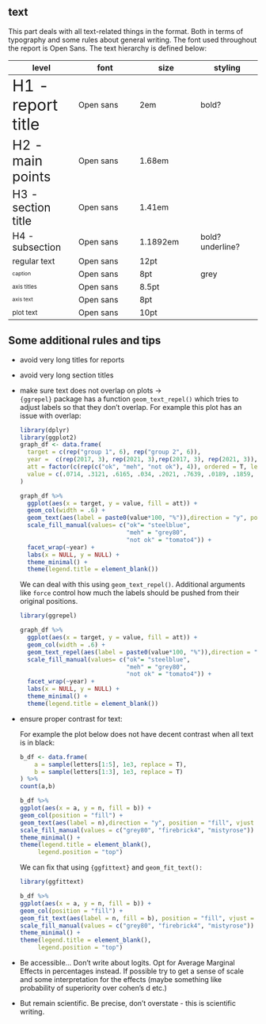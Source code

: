 ## text

This part deals with all text-related things in the format. Both in terms of typography and some rules about general writing. The font used throughout the report is Open Sans. The text hierarchy is defined below:

| level | font | size | styling |
|-------------------|------------------|------------------|------------------|
| [H1 - report title]{style="font-size: 2.0em;"} | Open sans | 2em | bold? |
| [H2 - main points]{style="font-size: 1.68em;"} | Open sans | 1.68em |  |
| [H3 - section title]{style="font-size: 1.41em;"} | Open sans | 1.41em |  |
| [H4 - subsection]{style="font-size: 1.189em; font-weight bold;"} | Open sans | 1.1892em | bold? underline? |
| regular text | Open sans | 12pt |  |
| [caption]{style="font-size: 8pt;"} | Open sans | 8pt | grey |
| [axis titles]{style="font-size: 8.5pt;"} | Open sans | 8.5pt |  |
| [axis text]{style="font-size: 8pt;"} | Open sans | 8pt |  |
| [plot text]{style="font-size: 10pt;"} | Open sans | 10pt |  |

## Some additional rules and tips

-   avoid very long titles for reports

-   avoid very long section titles

-   make sure text does not overlap on plots -\>\
    `{ggrepel}` package has a function `geom_text_repel()` which tries to adjust labels so that they don't overlap. For example this plot has an issue with overlap:

    ```r
    library(dplyr)
    library(ggplot2)
    graph_df <- data.frame(
      target = c(rep("group 1", 6), rep("group 2", 6)),
      year =  c(rep(2017, 3), rep(2021, 3),rep(2017, 3), rep(2021, 3)),
      att = factor(c(rep(c("ok", "meh", "not ok"), 4)), ordered = T, levels = c("ok", "meh", "not ok")),
      value = c(.0714, .3121, .6165, .034, .2021, .7639, .0189, .1859, .7952, .0103, .0964, .8933)
    )

    graph_df %>%
      ggplot(aes(x = target, y = value, fill = att)) +
      geom_col(width = .6) +
      geom_text(aes(label = paste0(value*100, "%")),direction = "y", position = "stack", vjust = 2) +
      scale_fill_manual(values= c("ok"= "steelblue",
                                  "meh" = "grey80",
                                  "not ok" = "tomato4")) +
      facet_wrap(~year) +
      labs(x = NULL, y = NULL) +
      theme_minimal() +
      theme(legend.title = element_blank())
    ```

    We can deal with this using `geom_text_repel()`. Additional arguments like `force` control how much the labels should be pushed from their original positions.

    ```r
    library(ggrepel)

    graph_df %>%
      ggplot(aes(x = target, y = value, fill = att)) +
      geom_col(width = .6) +
      geom_text_repel(aes(label = paste0(value*100, "%")),direction = "y", position = "stack", vjust = 2) +
      scale_fill_manual(values= c("ok"= "steelblue",
                                  "meh" = "grey80",
                                  "not ok" = "tomato4")) +
      facet_wrap(~year) +
      labs(x = NULL, y = NULL) +
      theme_minimal() +
      theme(legend.title = element_blank())
    ```

-   ensure proper contrast for text:

    For example the plot below does not have decent contrast when all text is in black:

    ```r
    b_df <- data.frame(
        a = sample(letters[1:5], 1e3, replace = T),
        b = sample(letters[1:3], 1e3, replace = T)
    ) %>%
    count(a,b)

    b_df %>%
    ggplot(aes(x = a, y = n, fill = b)) +
    geom_col(position = "fill") +
    geom_text(aes(label = n),direction = "y", position = "fill", vjust = 2) +
    scale_fill_manual(values = c("grey80", "firebrick4", "mistyrose")) +
    theme_minimal() +
    theme(legend.title = element_blank(),
         legend.position = "top")
    ```

    We can fix that using `{ggfittext}` and `geom_fit_text():`

    ```r
    library(ggfittext)

    b_df %>%
    ggplot(aes(x = a, y = n, fill = b)) +
    geom_col(position = "fill") +
    geom_fit_text(aes(label = n, fill = b), position = "fill", vjust = 2, contrast = TRUE, show_guide = FALSE) +
    scale_fill_manual(values = c("grey80", "firebrick4", "mistyrose")) +
    theme_minimal() +
    theme(legend.title = element_blank(),
         legend.position = "top")
    ```

-   Be accessible... Don't write about logits. Opt for Average Marginal Effects in percentages instead. If possible try to get a sense of scale and some interpretation for the effects (maybe something like probability of superiority over cohen's d etc.)

-   But remain scientific. Be precise, don't overstate - this is scientific writing.